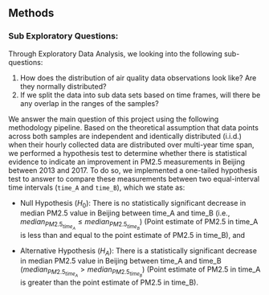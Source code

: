 ## Methods

\label{sec:methods}

### Sub Exploratory Questions:

Through Exploratory Data Analysis, we looking into the following sub-questions:

1.  How does the distribution of air quality data observations look like? Are they normally distributed?
2.  If we split the data into sub data sets based on time frames, will there be any overlap in the ranges of the samples?

We answer the main question of this project using the following methodology pipeline. Based on the theoretical assumption that data points across both samples are independent and identically distributed (i.i.d.) when their hourly collected data are distributed over multi-year time span, we performed a hypothesis test to determine whether there is statistical evidence to indicate an improvement in PM2.5 measurements in Beijing between 2013 and 2017. To do so, we implemented a one-tailed hypothesis test to answer to compare these measurements between two equal-interval time intervals (`time_A` and `time_B`), which we state as:

-   Null Hypothesis ($H_0$): There is no statistically significant decrease in median PM2.5 value in Beijing between time_A and time_B (i.e., $median_{PM2.5_{time_A}} \leq median_{PM2.5_{time_B}}$) (Point estimate of PM2.5 in time_A is less than and equal to the point estimate of PM2.5 in time_B), and

-   Alternative Hypothesis ($H_A$): There is a statistically significant decrease in median PM2.5 value in Beijing between time_A and time_B ($median_{PM2.5_{time_A}} \gt median_{PM2.5_{time_B}}$) (Point estimate of PM2.5 in time_A is greater than the point estimate of PM2.5 in time_B).
